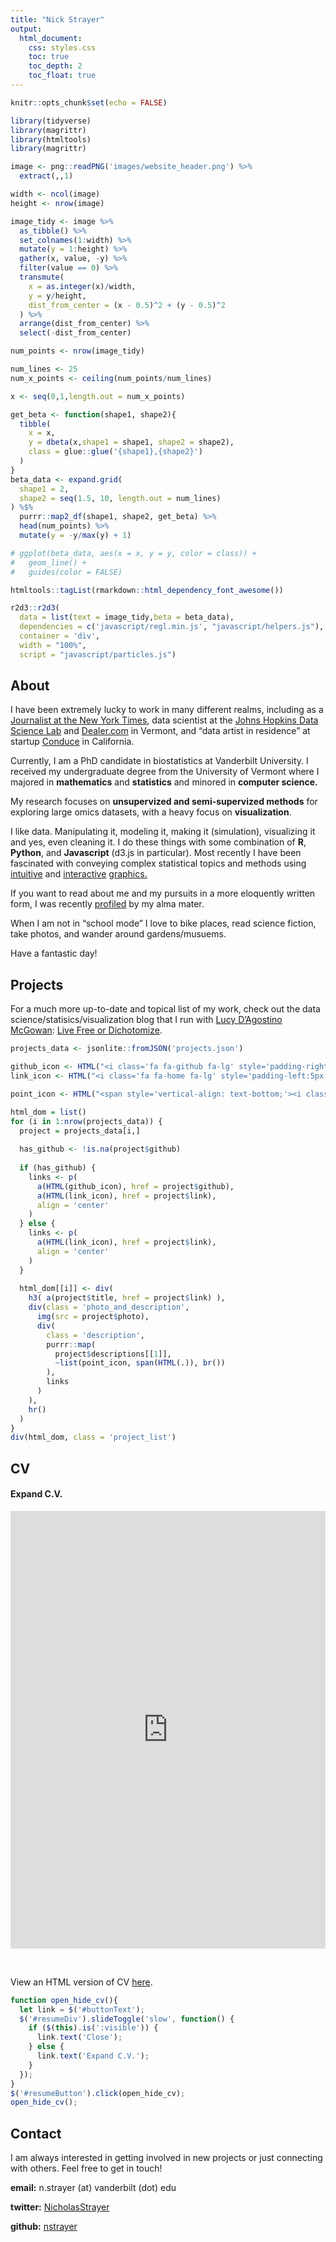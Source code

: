 ```yaml
---
title: "Nick Strayer"
output:
  html_document:
    css: styles.css
    toc: true
    toc_depth: 2
    toc_float: true
---
```


```r
knitr::opts_chunk$set(echo = FALSE)

library(tidyverse)
library(magrittr)
library(htmltools)
library(magrittr)

image <- png::readPNG('images/website_header.png') %>% 
  extract(,,1)

width <- ncol(image)
height <- nrow(image)

image_tidy <- image %>% 
  as_tibble() %>% 
  set_colnames(1:width) %>% 
  mutate(y = 1:height) %>% 
  gather(x, value, -y) %>% 
  filter(value == 0) %>% 
  transmute(
    x = as.integer(x)/width,
    y = y/height,
    dist_from_center = (x - 0.5)^2 + (y - 0.5)^2
  ) %>% 
  arrange(dist_from_center) %>% 
  select(-dist_from_center)

num_points <- nrow(image_tidy)

num_lines <- 25
num_x_points <- ceiling(num_points/num_lines)

x <- seq(0,1,length.out = num_x_points)

get_beta <- function(shape1, shape2){
  tibble(
    x = x, 
    y = dbeta(x,shape1 = shape1, shape2 = shape2),
    class = glue::glue('{shape1},{shape2}')
  )
}
beta_data <- expand.grid(
  shape1 = 2,
  shape2 = seq(1.5, 10, length.out = num_lines)
) %$% 
  purrr::map2_df(shape1, shape2, get_beta) %>% 
  head(num_points) %>% 
  mutate(y = -y/max(y) + 1)

# ggplot(beta_data, aes(x = x, y = y, color = class)) +
#   geom_line() +
#   guides(color = FALSE)

htmltools::tagList(rmarkdown::html_dependency_font_awesome())
```



```r
r2d3::r2d3(
  data = list(text = image_tidy,beta = beta_data), 
  dependencies = c('javascript/regl.min.js', "javascript/helpers.js"), 
  container = 'div', 
  width = "100%",
  script = "javascript/particles.js")
```


## About


I have been extremely lucky to work in many different realms, including as a [Journalist at the New York Times](http://www.nytimes.com/interactive/2016/08/26/us/college-student-migration.html), data scientist at the [Johns Hopkins Data Science Lab](http://jhudatascience.org/) and [Dealer.com](http://www.dealer.com/) in Vermont, and "data artist in residence" at startup [Conduce](https://www.conduce.com/) in California. 

Currently, I am a PhD candidate in biostatistics at Vanderbilt University. I received my undergraduate degree from the University of Vermont where I majored in __mathematics__ and __statistics__ and minored in __computer science.__

My research focuses on __unsupervized and semi-supervized methods__ for exploring large omics datasets, with a heavy focus on __visualization__. 

I like data. Manipulating it, modeling it, making it (simulation), visualizing it and yes, even cleaning it. I do these things with some combination of __R__, __Python__, and __Javascript__ (d3.js in particular). Most recently I have been fascinated with conveying complex statistical topics and methods using [intuitive](http://nickstrayer.me/binomialFun/confidenceIntervals) and [interactive](http://nickstrayer.me/likelihood) [graphics.](http://nickstrayer.me/binomialFun/)

If you want to read about me and my pursuits in a more eloquently written form, I was recently [profiled](https://www.uvm.edu/uvmnews/news/deeper-story-data) by my alma mater.

When I am not in "school mode" I love to bike places, read science fiction, take photos, and wander around gardens/musuems.


Have a fantastic day!


## Projects


For a much more up-to-date and topical list of my work, check out the data science/statisics/visualization blog that I run with [Lucy D'Agostino McGowan](https://www.lucymcgowan.com/): [Live Free or Dichotomize](http://livefreeordichotomize.com/). 
```r
projects_data <- jsonlite::fromJSON('projects.json')
```

```r
github_icon <- HTML("<i class='fa fa-github fa-lg' style='padding-right:5px' aria-hidden='true'></i>")
link_icon <- HTML("<i class='fa fa-home fa-lg' style='padding-left:5px' aria-hidden='true'></i>")

point_icon <- HTML("<span style='vertical-align: text-bottom;'><i class='fa fa-circle' aria-hidden='true' style='font-size: 5px;'></i></span>")

html_dom = list()
for (i in 1:nrow(projects_data)) {
  project = projects_data[i,]
  
  has_github <- !is.na(project$github)
  
  if (has_github) {
    links <- p(
      a(HTML(github_icon), href = project$github),
      a(HTML(link_icon), href = project$link),
      align = 'center'
    )
  } else {
    links <- p(
      a(HTML(link_icon), href = project$link),
      align = 'center'
    )
  }
  
  html_dom[[i]] <- div(
    h3( a(project$title, href = project$link) ),
    div(class = 'photo_and_description',
      img(src = project$photo),
      div(
        class = 'description', 
        purrr::map(
          project$descriptions[[1]], 
          ~list(point_icon, span(HTML(.)), br())
        ), 
        links
      ) 
    ),
    hr()
  )
}
div(html_dom, class = 'project_list')
```




## CV

<div id="resumeButton" class="col-sm-12 col-md-10 col-md-offset-1">
<h4 id="buttonText">Expand C.V.</h4>
</div>

<div id="resumeDiv" class="col-sm-12 col-md-10 col-md-offset-1">
<iframe src="http://docs.google.com/gview?url=https://github.com/nstrayer/cv/raw/master/strayer_cv.pdf&embedded=true"
style="width:100%; height:700px;" frameborder="0"></iframe>
</div>

<br>

View an HTML version of CV [here](http://nickstrayer.me/cv/).


```js
function open_hide_cv(){
  let link = $('#buttonText');
  $('#resumeDiv').slideToggle('slow', function() {
    if ($(this).is(':visible')) {
      link.text('Close');
    } else {
      link.text('Expand C.V.');
    }
  });
}
$('#resumeButton').click(open_hide_cv);
open_hide_cv();
```


## Contact

I am always interested in getting involved in new projects or just connecting with others. Feel free
to get in touch!

**email:** n.strayer (at) vanderbilt (dot) edu


**twitter:** <a href="https://twitter.com/NicholasStrayer" target="_blank">NicholasStrayer </a>
   

**github:** <a href="https://github.com/nstrayer" target="_blank">nstrayer </a>
